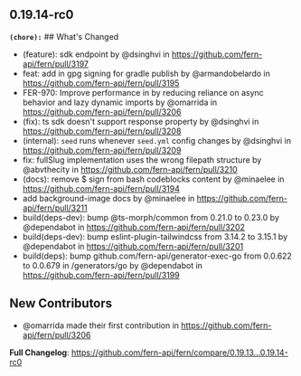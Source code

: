 ## 0.19.14-rc0
**`(chore):`** ## What's Changed
* (feature): sdk endpoint by @dsinghvi in https://github.com/fern-api/fern/pull/3197
* feat: add in gpg signing for gradle publish by @armandobelardo in https://github.com/fern-api/fern/pull/3195
* FER-970: Improve performance in by reducing reliance on async behavior and lazy dynamic imports by @omarrida in https://github.com/fern-api/fern/pull/3206
* (fix): ts sdk doesn't support response property by @dsinghvi in https://github.com/fern-api/fern/pull/3208
* (internal): `seed` runs whenever `seed.yml` config changes by @dsinghvi in https://github.com/fern-api/fern/pull/3209
* fix: fullSlug implementation uses the wrong filepath structure by @abvthecity in https://github.com/fern-api/fern/pull/3210
* (docs): remove $ sign from bash codeblocks content by @minaelee in https://github.com/fern-api/fern/pull/3194
* add background-image docs by @minaelee in https://github.com/fern-api/fern/pull/3211
* build(deps-dev): bump @ts-morph/common from 0.21.0 to 0.23.0 by @dependabot in https://github.com/fern-api/fern/pull/3202
* build(deps-dev): bump eslint-plugin-tailwindcss from 3.14.2 to 3.15.1 by @dependabot in https://github.com/fern-api/fern/pull/3201
* build(deps): bump github.com/fern-api/generator-exec-go from 0.0.622 to 0.0.679 in /generators/go by @dependabot in https://github.com/fern-api/fern/pull/3199

## New Contributors
* @omarrida made their first contribution in https://github.com/fern-api/fern/pull/3206

**Full Changelog**: https://github.com/fern-api/fern/compare/0.19.13...0.19.14-rc0

